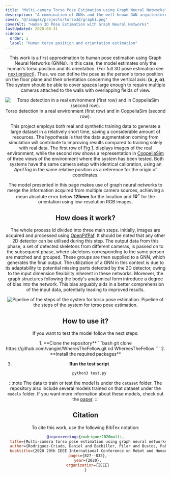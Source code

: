 ```yaml
---
title: "Multi-camera Torso Pose Estimation using Graph Neural Networks"
description: "A combination of GNNs and the well-known GAN arquitecture called SPADE for traffic image generation."
cover: "@/images/projects/torso3d/graph1.png"
coverAlt: "Human 3D Pose Estimation with Graph Neural Networks"
lastUpdated: 2020-08-31
sidebar:
  order: 1
  label: "Human torso position and orientation estimation"
---
```



<Header
	contributors={[
		"Daniel Rodriguez-Criado",
		"Pilar Bachiller-Burgos",
		"Pablo Bustos",
		"George Vogiatzis",
		"Luis J. Manso",
	]}
	githubUrl="https://github.com/vangiel/WheresTheFellow"
	paperUrl="https://arxiv.org/pdf/2007.14126"
/>

This work is a first approximation to human pose estimation using Graph Neural Networks (GNNs). In this case, the model estimates only the human's torso position and its orientation. (For full 3D pose estimation see [next project](/pose-estimation/hpe3d)).
Thus, we can define the pose as the person's torso position on the floor plane and their orientation concerning the vertical axis: **$\left(x, y, \alpha\right)$**. The system should be able to cover spaces large enough to require multiple cameras attached to the walls with overlapping fields of view.


<Image class="centered" src={torsoDetectionImg} alt="Torso detection in a real environment (first row) and in CoppeliaSim (second row)." />
<Caption number="1">Torso detection in a real environment (first row) and in CoppeliaSim (second row).</Caption>

This project employs both real and synthetic training data to generate a large dataset in a relatively short time, saving a considerable amount of resources.
The hypothesis is that the data augmentation coming from simulation will contribute to improving results compared to training solely with real data.
The first row of [Fig 1.](#fig-1) displays images of the real environment, while the second row shows a representation in [CoppeliaSim](https://www.coppeliarobotics.com/) of three views of the environment where the system has been tested. 
Both systems have the same camera setup with identical calibration, using an _AprilTag_ in the same relative position as a reference for the origin of coordinates.

The model presented in this page makes use of graph neural networks to merge the information acquired from multiple camera sources, achieving a mean absolute error below **$125 mm$** for the location and **$10^\circ$** for the orientation using low-resolution RGB images.

## How does it work?

The whole process id divided into three main steps. Initially, images are acquired and processed using [OpenPifPaf](https://openpifpaf.github.io/intro.html).
It should be noted that any other 2D detector can be utilised during this step. 
The output data from this phase, a set of detected skeletons from different cameras, is passed on to the subsequent phase, where skeletons corresponding to the same person are matched and grouped. 
These groups are then supplied to a GNN, which generates the final output. 
The utilization of a GNN in this context is due to its adaptability to potential missing parts detected by the 2D detector, owing to the input dimension flexibility inherent in these networks.
Moreover, the graph structures following the body's anatomical form introduce a degree of bias into the network. This bias arguably aids in a better comprehension of the input data, potentially leading to improved results.


<Image class="centered" src={pipelineImg} alt="Pipeline of the steps of the system for torso pose estimation." />
<Caption number="2">Pipeline of the steps of the system for torso pose estimation.</Caption>


## How to use it?

If you want to test the model follow the next steps:

<Steps>
1. **Clone the repository**
	```bash
		git clone https://github.com/vangiel/WheresTheFellow.git
		cd WhereesTheFellow
	```
2. **Install the required packages**

3. **Run the test script**
	```bash
	python3 test.py
	```
</Steps>

:::note
The data to train or test the model is under the `dataset` folder. The repository also include several models trained on that dataset under the `models` folder. If you want more information about these models, check out the [paper](https://arxiv.org/pdf/2007.14126).
:::

## Citation

To cite this work, use the following BibTex notation:

```bibtex
@inproceedings{rodriguez2020multi,
  title={Multi-camera torso pose estimation using graph neural networks},
  author={Rodriguez-Criado, Daniel and Bachiller, Pilar and Bustos, Pablo and Vogiatzis, George and Manso, Luis J},
  booktitle={2020 29th IEEE International Conference on Robot and Human Interactive Communication (RO-MAN)},
  pages={827--832},
  year={2020},
  organization={IEEE}
}
```
